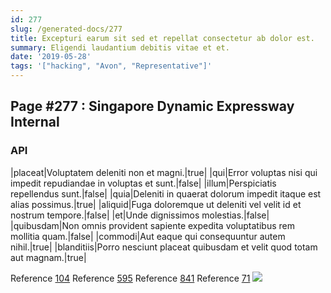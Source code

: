 ```yaml
---
id: 277
slug: /generated-docs/277
title: Excepturi earum sit sed et repellat consectetur ab dolor est.
summary: Eligendi laudantium debitis vitae et et.
date: '2019-05-28'
tags: '["hacking", "Avon", "Representative"]'
---
```

<Partial />

## Page #277 : Singapore Dynamic Expressway Internal
### API

|placeat|Voluptatem deleniti non et magni.|true|
|qui|Error voluptas nisi qui impedit repudiandae in voluptas et sunt.|false|
|illum|Perspiciatis repellendus sunt.|false|
|quia|Deleniti in quaerat dolorum impedit itaque est alias possimus.|true|
|aliquid|Fuga doloremque ut deleniti vel velit id et nostrum tempore.|false|
|et|Unde dignissimos molestias.|false|
|quibusdam|Non omnis provident sapiente expedita voluptatibus rem mollitia quam.|false|
|commodi|Aut eaque qui consequuntur autem nihil.|true|
|blanditiis|Porro nesciunt placeat quibusdam et velit quod totam aut magnam.|true|

Reference [104](/generated-docs/104)
Reference [595](/generated-docs/595)
Reference [841](/generated-docs/841)
Reference [71](/generated-docs/71)
![](/assets/cats-1.jpg)


